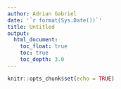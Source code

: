 ```yaml
---
author: Adrian Gabriel
date: '`r format(Sys.Date())`'
title: Untitled
output:
  html_document:
    toc_float: true
    toc: true
    toc_depth: 3.0
---
```


```r
knitr::opts_chunk$set(echo = TRUE)
```
